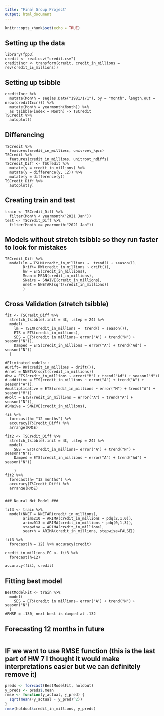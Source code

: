 ```yaml
---
title: "Final Group Project"
output: html_document
---
```


```r
knitr::opts_chunk$set(echo = TRUE)
```

## Setting up the data

```r-
library(fpp3)
credit <- read.csv("credit.csv")
creditIncr <- transform(credit, credit_in_millions = rev(credit_in_millions))
```

## Setting up tsibble

```r-
creditIncr %>% 
  mutate(Month = seq(as.Date("1981/1/1"), by = "month", length.out = nrow(creditIncr))) %>%
  mutate(Month = yearmonth(Month)) %>% 
  as_tsibble(index = Month) -> TSCredit
TSCredit %>% 
  autoplot()
```

## Differencing

```r-
TSCredit %>%
  features(credit_in_millions, unitroot_kpss)
TSCredit %>%
  features(credit_in_millions, unitroot_ndiffs)
TSCredit_Diff <- TSCredit %>%
  mutate(y = credit_in_millions) %>% 
  mutate(y = difference(y, 12)) %>% 
  mutate(y = difference(y))
TSCredit_Diff %>% 
  autoplot(y)
```

## Creating train and test

```r-
train <- TSCredit_Diff %>% 
  filter(Month < yearmonth("2021 Jan"))
test <- TSCredit_Diff %>% 
  filter(Month >= yearmonth("2021 Jan"))
```

## Models without stretch tsibble so they run faster to look for mistakes

```r-
TSCredit_Diff %>% 
  model(lm = TSLM(credit_in_millions ~  trend() + season()),
        Drift= RW(credit_in_millions ~ drift()),
        hw = ETS(credit_in_millions),
        Mean = MEAN(credit_in_millions),
        SNaive = SNAIVE(credit_in_millions),
        nnet = NNETAR(sqrt(credit_in_millions))
        )
```

## Cross Validation (stretch tsibble)

```r-
fit <- TSCredit_Diff %>% 
  stretch_tsibble(.init = 48, .step = 24) %>% 
  model(
    lm = TSLM(credit_in_millions ~  trend() + season()),
    ETS = ETS(credit_in_millions),
    SES = ETS(credit_in_millions~ error("A") + trend("N") + season("N")),
    Damped = ETS(credit_in_millions ~ error("A") + trend("Ad") + season("N"))
  )

#Eliminated models::
#Drift= RW(credit_in_millions ~ drift()),
#nnet = NNETAR(sqrt(credit_in_millions))
#hw = ETS(credit_in_millions ~ error("M") + trend("Ad") + season("M"))
# additive = ETS(credit_in_millions ~ error("A") + trend("A") + season("A")),
#multiplicative = ETS(credit_in_millions ~ error("M") + trend("A") + season("M"))
#Holt = ETS(credit_in_millions ~ error("A") + trend("A") + season("N")),
#SNaive = SNAIVE(credit_in_millions),
 
fit %>% 
  forecast(h= "12 months") %>% 
  accuracy(TSCredit_Diff) %>% 
  arrange(RMSE)

fit2 <- TSCredit_Diff %>% 
  stretch_tsibble(.init = 48, .step = 24) %>% 
  model(
    SES = ETS(credit_in_millions~ error("A") + trend("N") + season("N")),
    Damped = ETS(credit_in_millions ~ error("A") + trend("Ad") + season("N"))
    
    )
fit2 %>% 
  forecast(h= "12 months") %>% 
  accuracy(TSCredit_Diff) %>% 
  arrange(RMSE)


### Neural Net Model ###

fit3 <- train %>%
  model(NNET = NNETAR(credit_in_millions),
        arima210 = ARIMA(credit_in_millions ~ pdq(2,1,0)),
        arima013 = ARIMA(credit_in_millions ~ pdq(0,1,3)),
        stepwise = ARIMA(credit_in_millions),
        search = ARIMA(credit_in_millions, stepwise=FALSE))

fit3 %>%
  forecast(h = 12) %>% accuracy(credit)

credit_in_millions_FC <- fit3 %>%
  forecast(h=12)

accuracy(fit3, credit)
```

## Fitting best model

```r-
BestModelFit <- train %>% 
  model(
    SES = ETS(credit_in_millions~ error("A") + trend("N") + season("N")
  )
#RMSE = .130, next best is damped at .132
```

## Forecasting 12 months in future

```r-
```

## IF we want to use RMSE function (this is the last part of HW 7 I thought it would make interpretations easier but we can definitely remove it)

```r
preds <- forecast(BestModelFit, holdout)
y_preds <- preds$.mean
rmse <- function(y_actual, y_pred) {
  sqrt(mean((y_actual - y_pred)^2))
}
rmse(holdout$credit_in_millions, y_preds)
```
